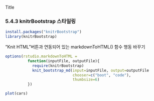 Title

### 5.4.3 knitrBootstrap 스타일링

```r
install.packages("knitrBootstrap")
library(knitrBootstrap)
```

"Knit HTML"버튼과 연동되어 있는  markdownToHTML() 함수 행동 바꾸기
```r
options(rstudio.markdownToHTML = 
          function(inputFile, outputFile){
            require(knitrBootstrap)
            knit_bootstrap_md(input=inputFile, output=outputFile
                              chooser=c("boot", "code"),
                              thumbsize=6)
          })
```

```r
plot(cars)
```

